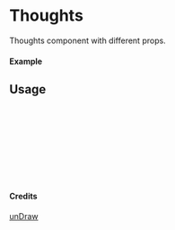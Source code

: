 
<Meta of={Thoughts} title="unDraw/Thoughts" />

# Thoughts

Thoughts component with different props.

#### Example

<Canvas of={Thoughts.Primary} />

## Usage

```ts
import { Thoughts } from "yadl-ui";

const Example = () => {
  return (
      <Thoughts />
  );
};

export default Example;
```

#### Credits
[unDraw](https://undraw.co/illustrations)
